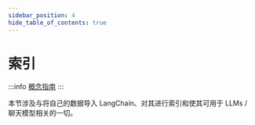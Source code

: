 ```yaml
---
sidebar_position: 4
hide_table_of_contents: true
---
```




# 索引

:::info
[概念指南](https://docs.langchain.com/docs/components/indexing)
:::

本节涉及与将自己的数据导入 LangChain、对其进行索引和使其可用于 LLMs / 聊天模型相关的一切。


<DocCardList />

